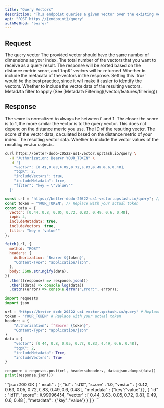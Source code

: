 ```yaml
---
title: "Query Vectors"
description: "This endpoint queries a given vector over the existing vectors in the index."
api: "POST https://{endpoint}/query"
authMethod: "bearer"
---
```


## Request

<ParamField body="vector" name="vector" type="number[]" required>
  The query vector
  <Note>
    The provided vector should have the same number of dimensions as your
    index.
  </Note>
</ParamField>
<ParamField body="topK" type="number" required>
  The total number of the vectors that you want to receive as a query
  result. The response will be sorted based on the distance metric score,
  and `topK` vectors will be returned.
</ParamField>
<ParamField body="includeMetadata" type="boolean">
  Whether to include the metadata of the vectors in the response. Setting
  this `true` would be the best practice, since it will make it easier to
  identify the vectors.
</ParamField>
<ParamField body="includeVectors" type="boolean">
  Whether to include the vector data of the resulting vectors.
</ParamField>
<ParamField body="filter" type="string">
  Metadata filter to apply (See [Metadata Filtering](/vector/features/filtering))
</ParamField>

## Response

<Note>
  The score is normalized to always be between 0 and 1. The closer the score is to 1, the more similar the vector is to the query vector.
  This does not depend on the distance metric you use.
</Note>

<ResponseField name="Response" type="Array">
  <Expandable defaultOpen="true">
    <ResponseField name="id" type="string" required>
      The ID of the resulting vector.
    </ResponseField>
    <ResponseField name="score" type="number" required>
      The score of the vector data, calculated based on the distance metric of your index.
    </ResponseField>
    <ResponseField name="vector" type="number[]">
      The resulting vector data.
    </ResponseField>
    <ResponseField name="metadata" type="Object">
      Whether to include the vector values of the resulting vector objects.
    </ResponseField>
  </Expandable>
</ResponseField>

<RequestExample>

```sh curl
curl https://better-dodo-20522-us1-vector.upstash.io/query \
  -H "Authorization: Bearer YOUR_TOKEN" \
  -d '{
    "vector": [0.42,0.63,0.05,0.72,0.83,0.49,0.6,0.48],
    "topK": 2,
    "includeVectors": true,
    "includeMetadata": true,
    "filter": "key = \"value\""
  }'
```

```js Node
const url = "https://better-dodo-20522-us1-vector.upstash.io/query"; // Replace with your index endpoint.
const token = "YOUR_TOKEN"; // Replace with your actual token
const data = {
  vector: [0.44, 0.8, 0.05, 0.72, 0.83, 0.49, 0.6, 0.48],
  topK: 2,
  includeMetadata: true,
  includeVectors: true,
  filter: "key = 'value'"
};

fetch(url, {
  method: "POST",
  headers: {
    Authorization: `Bearer ${token}`,
    "Content-Type": "application/json",
  },
  body: JSON.stringify(data),
})
  .then((response) => response.json())
  .then((data) => console.log(data))
  .catch((error) => console.error("Error:", error));
```

```python Python
import requests
import json

url = "https://better-dodo-20522-us1-vector.upstash.io/query" # Replace with your index endpoint.
token = "YOUR_TOKEN" # Replace with your actual token
headers = {
    "Authorization": f"Bearer {token}",
    "Content-Type": "application/json"
}
data = {
    "vector": [0.44, 0.8, 0.05, 0.72, 0.83, 0.49, 0.6, 0.48],
    "topK": 2,
    "includeMetadata": True,
    "includeVectors": True
}

response = requests.post(url, headers=headers, data=json.dumps(data))
print(response.json())
```

</RequestExample>

<ResponseExample>
```json 200 OK
{
  "result" : [ 
    {
      "id" : "id12",
      "score" : 1.0,
      "vector" : [ 0.42, 0.63, 0.05, 0.72, 0.83, 0.49, 0.6, 0.48 ],
      "metadata" : {"key":"value"}
    }, 
    {
      "id" : "id11",
      "score" : 0.99996454,
      "vector" : [ 0.44, 0.63, 0.05, 0.72, 0.83, 0.49, 0.6, 0.48 ],
      "metadata" : {"key":"value"}
    } 
  ]
}
```
</ResponseExample>
